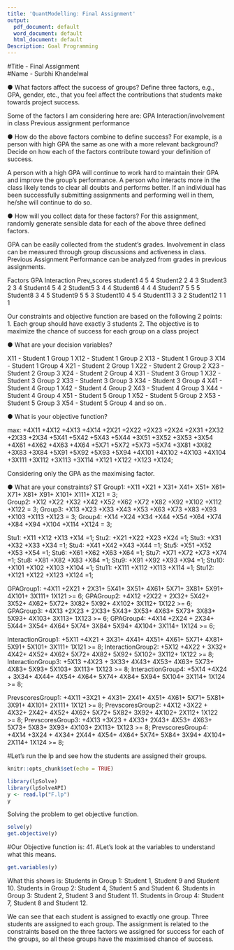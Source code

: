 ---
title: 'QuantModelling: Final Assignment'
output:
  pdf_document: default
  word_document: default
  html_document: default
Description: Goal Programming
---
#Title - Final Assignment  
#Name - Surbhi Khandelwal  


● What factors affect the success of groups? Define three factors, e.g., GPA, gender, etc., that you feel affect the contributions that students make towards project success. 

Some of the factors I am considering here are:
GPA 
Interaction/involvement in class 
Previous assignment performance
  
● How do the above factors combine to define success? For example, is a person with high GPA the same as one with a more relevant background? Decide on how each of the factors contribute toward your definition of success. 

A person with a high GPA will continue to work hard to maintain their GPA and improve the group’s performance.
A person who interacts more in the class likely tends to clear all doubts and performs better.
If an individual has been successfully submitting assignments and performing well in them, he/she will continue to do so.

● How will you collect data for these factors? For this assignment, randomly generate sensible data for each of the above three defined factors.

GPA can be easily collected from the student’s grades.
Involvement in class can be measured through group discussions and activeness in class.
Previous Assignment Performance can be analyzed from grades in previous assignments.

Factors		GPA	    Interaction	    Prev_scores
student1		4	        5		            4
Student2		2	        4		            3
Student3		2	        3		            4
Student4		5	        4		            2
Student5		3	        4		            4
Student6		4	        4		            4
Student7	  5	        5		            5
Student8		3	        4		            5
Student9		5	        5		            3
Student10		4	        5		            4
Student11		3	        3		            2
Student12		1	        1		            1


Our constraints and objective function are based on the following 2 points:
1. Each group should have exactly 3 students
2. The objective is to maximize the chance of success for each group on a class project


● What are your decision variables?

X11 - Student 1 Group 1
X12 - Student 1 Group 2
X13 - Student 1 Group 3
X14 - Student 1 Group 4
X21 - Student 2 Group 1
X22 - Student 2 Group 2
X23 - Student 2 Group 3
X24 - Student 2 Group 4
X31 - Student 3 Group 1
X32 - Student 3 Group 2
X33 - Student 3 Group 3
X34 - Student 3 Group 4
X41 - Student 4 Group 1
X42 - Student 4 Group 2
X43 - Student 4 Group 3
X44 - Student 4 Group 4
X51 - Student 5 Group 1
X52 - Student 5 Group 2
X53 - Student 5 Group 3
X54 - Student 5 Group 4
and so on..


● What is your objective function? 

max: +4X11 +4X12 +4X13 +4X14
+2X21 +2X22 +2X23 +2X24
+2X31 +2X32 +2X33 +2X34
+5X41 +5X42 +5X43 +5X44
+3X51 +3X52 +3X53 +3X54
+4X61 +4X62 +4X63 +4X64
+5X71 +5X72 +5X73 +5X74
+3X81 +3X82 +3X83 +3X84
+5X91 +5X92 +5X93 +5X94
+4X101 +4X102 +4X103 +4X104
+3X111 +3X112 +3X113 +3X114
+X121 +X122 +X123 +X124;

Considering only the GPA as the maximising factor.

● What are your constraints?
ST
Group1: +X11 +X21 + X31+ X41+ X51+ X61+ X71+ X81+ X91+ X101+ X111+ X121 = 3;   
Group2: +X12 +X22 +X32 +X42 +X52 +X62 +X72 +X82 +X92 +X102 +X112 +X122  = 3;
Group3: +X13 +X23 +X33 +X43 +X53 +X63 +X73 +X83 +X93 +X103 +X113 +X123  = 3; 
Group4: +X14 +X24 +X34 +X44 +X54 +X64 +X74 +X84 +X94 +X104 +X114 +X124  = 3;

Stu1: +X11 +X12 +X13 +X14 =1;
Stu2: +X21 +X22 +X23 +X24 =1;
Stu3: +X31 +X32 +X33 +X34 =1;
Stu4: +X41 +X42 +X43 +X44 =1;
Stu5: +X51 +X52 +X53 +X54 =1;
Stu6: +X61 +X62 +X63 +X64 =1;
Stu7: +X71 +X72 +X73 +X74 =1;
Stu8: +X81 +X82 +X83 +X84 =1;
Stu9: +X91 +X92 +X93 +X94 =1;
Stu10: +X101 +X102 +X103 +X104 =1;
Stu11: +X111 +X112 +X113 +X114 =1;
Stu12: +X121 +X122 +X123 +X124 =1;

GPAGroup1: +4X11 +2X21 + 2X31+ 5X41+ 3X51+ 4X61+ 5X71+ 3X81+ 5X91+ 4X101+ 3X111+ 1X121 >= 6;
GPAGroup2: +4X12 +2X22 + 2X32+ 5X42+ 3X52+ 4X62+ 5X72+ 3X82+ 5X92+ 4X102+ 3X112+ 1X122 >= 6;
GPAGroup3: +4X13 +2X23 + 2X33+ 5X43+ 3X53+ 4X63+ 5X73+ 3X83+ 5X93+ 4X103+ 3X113+ 1X123 >= 6;
GPAGroup4: +4X14 +2X24 + 2X34+ 5X44+ 3X54+ 4X64+ 5X74+ 3X84+ 5X94+ 4X104+ 3X114+ 1X124 >= 6;

InteractionGroup1: +5X11 +4X21 + 3X31+ 4X41+ 4X51+ 4X61+ 5X71+ 4X81+ 5X91+ 5X101+ 3X111+ 1X121 >= 8;
InteractionGroup2: +5X12 +4X22 + 3X32+ 4X42+ 4X52+ 4X62+ 5X72+ 4X82+ 5X92+ 5X102+ 3X112+ 1X122 >= 8;
InteractionGroup3: +5X13 +4X23 + 3X33+ 4X43+ 4X53+ 4X63+ 5X73+ 4X83+ 5X93+ 5X103+ 3X113+ 1X123 >= 8;
InteractionGroup4: +5X14 +4X24 + 3X34+ 4X44+ 4X54+ 4X64+ 5X74+ 4X84+ 5X94+ 5X104+ 3X114+ 1X124 >= 8;

PrevscoresGroup1: +4X11 +3X21 + 4X31+ 2X41+ 4X51+ 4X61+ 5X71+ 5X81+ 3X91+ 4X101+ 2X111+ 1X121 >= 8;
PrevscoresGroup2: +4X12 +3X22 + 4X32+ 2X42+ 4X52+ 4X62+ 5X72+ 5X82+ 3X92+ 4X102+ 2X112+ 1X122 >= 8;
PrevscoresGroup3: +4X13 +3X23 + 4X33+ 2X43+ 4X53+ 4X63+ 5X73+ 5X83+ 3X93+ 4X103+ 2X113+ 1X123 >= 8;
PrevscoresGroup4: +4X14 +3X24 + 4X34+ 2X44+ 4X54+ 4X64+ 5X74+ 5X84+ 3X94+ 4X104+ 2X114+ 1X124 >= 8;

#Let's run the lp and see how the students are assigned their groups.

```{r setup, include=FALSE, comment=NA, warning=FALSE, message=FALSE}
knitr::opts_chunk$set(echo = TRUE)
```

```{r comment=NA }
library(lpSolve)
library(lpSolveAPI)
y <- read.lp("F.lp")
y
```

Solving the problem to get objective function. 
```{r}
solve(y)
get.objective(y)

```
#Our Objective function is: 41.
#Let's look at the variables to understand what this means.

```{r}

get.variables(y)
```


What this shows is:
Students in Group 1: Student 1, Student 9 and Student 10.
Students in Group 2: Student 4, Student 5 and Student 6.
Students in Group 3: Student 2, Student 3 and Student 11.
Students in Group 4: Student 7, Student 8 and Student 12.

We can see that each student is assigned to exactly one group.
Three students are assigned to each group.
The assignment is related to the constraints based on the three factors we assigned for success for each of the groups, so all these groups have the maximised chance of success.
